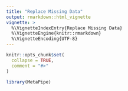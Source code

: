```yaml
---
title: "Replace Missing Data"
output: rmarkdown::html_vignette
vignette: >
  %\VignetteIndexEntry{Replace Missing Data}
  %\VignetteEngine{knitr::rmarkdown}
  %\VignetteEncoding{UTF-8}
---
```


```r
knitr::opts_chunk$set(
  collapse = TRUE,
  comment = "#>"
)
```

```r
library(MetaPipe)
```
